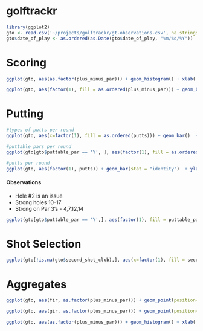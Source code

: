 golftrackr
==========

```r
library(ggplot2)
gto <- read.csv('~/projects/golftrackr/gt-observations.csv', na.strings=c("", "NA"))
gto$date_of_play <- as.ordered(as.Date(gto$date_of_play, "%m/%d/%Y"))
```
# Scoring

```r
ggplot(gto, aes(as.factor(plus_minus_par))) + geom_histogram() + xlab('Scores') + facet_grid(~date_of_play) + ggtitle("Scoring Distribution by Round")
```

```r
ggplot(gto, aes(factor(1), fill = as.ordered(plus_minus_par))) + geom_bar() + facet_wrap(~hole) + coord_polar(theta="y") + labs(fill="score minus par") + ggtitle('Scoring Distribution per Hole')
```

# Putting
```r
#types of putts per round
ggplot(gto, aes(x=factor(1), fill = as.ordered(putts))) + geom_bar()  + ylab("Putts Observed") + xlab("Breakdown of Putts") + ggtitle("Types of Putts per Round") + facet_grid(~date_of_play) + labs(fill='type of putt')

#puttable pars per round
ggplot(gto[gto$puttable_par == 'Y', ], aes(factor(1), fill = as.ordered(puttable_par))) + geom_bar()+ ggtitle("Puttable Pars per Round") + facet_grid(~date_of_play) + labs(fill='Puttable Pars') + xlab('Puttable Pars')

#putts per round
ggplot(gto, aes(factor(1), putts)) + geom_bar(stat = "identity")  + ylab("Count") + xlab('') + ggtitle("Putts per Round") + facet_grid(~date_of_play) + xlab('Putts')
```

#### Observations
* Hole #2 is an issue
* Strong holes 10-17
* Strong on Par 3's - 4,7,12,14

```r
ggplot(gto[gto$puttable_par == 'Y',], aes(factor(1), fill = puttable_par)) + geom_bar() + facet_grid(~hole) + xlab('Puttable Pars') + ggtitle('Puttable Pars by Hole')
```

# Shot Selection

```r
ggplot(gto[!is.na(gto$second_shot_club),], aes(x=factor(1), fill = second_shot_club)) +geom_bar(width=1) + facet_grid(~date_of_play) + xlab('') + ylab('') + ggtitle('Second Shot Club Selection by Round')
```

# Aggregates
```r
ggplot(gto, aes(fir, as.factor(plus_minus_par))) + geom_point(position=position_jitter(w=0.1, h=0.1)) + ggtitle("Scores when FIR") + ylab('Scores against Par')

ggplot(gto, aes(gir, as.factor(plus_minus_par))) + geom_point(position=position_jitter(w=0.1, h=0.1)) + ggtitle('Scores when GIR') + ylab('Scores against Par')

ggplot(gto, aes(as.factor(plus_minus_par))) + geom_histogram() + xlab('Scores against Par') + ggtitle("Total Scoring")
```